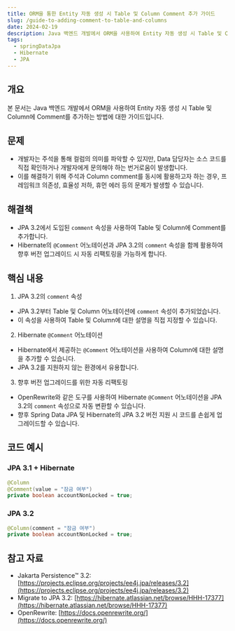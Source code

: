 ```yaml
---
title: ORM을 통한 Entity 자동 생성 시 Table 및 Column Comment 추가 가이드
slug: /guide-to-adding-comment-to-table-and-columns
date: 2024-02-19
description: Java 백엔드 개발에서 ORM을 사용하여 Entity 자동 생성 시 Table 및 Column에 Comment를 추가하는 방법에 대한 가이드
tags:
  - springDataJpa
  - Hibernate
  - JPA
---
```


## 개요

본 문서는 Java 백엔드 개발에서 ORM을 사용하여 Entity 자동 생성 시 Table 및 Column에 Comment를 추가하는 방법에 대한 가이드입니다.

## 문제

- 개발자는 주석을 통해 컬럼의 의미를 파악할 수 있지만, Data 담당자는 소스 코드를 직접 확인하거나 개발자에게 문의해야 하는 번거로움이 발생합니다.
- 이를 해결하기 위해 주석과 Column comment를 동시에 활용하고자 하는 경우, 프레임워크 의존성, 효율성 저하, 휴먼 에러 등의 문제가 발생할 수 있습니다.

## 해결책

- JPA 3.2에서 도입된 `comment` 속성을 사용하여 Table 및 Column에 Comment를 추가합니다.
- Hibernate의 `@Comment` 어노테이션과 JPA 3.2의 `comment` 속성을 함께 활용하여 향후 버전 업그레이드 시 자동 리팩토링을 가능하게 합니다.

## 핵심 내용

1. JPA 3.2의 `comment` 속성

- JPA 3.2부터 Table 및 Column 어노테이션에 `comment` 속성이 추가되었습니다.
- 이 속성을 사용하여 Table 및 Column에 대한 설명을 직접 지정할 수 있습니다.

2. Hibernate `@Comment` 어노테이션

- Hibernate에서 제공하는 `@Comment` 어노테이션을 사용하여 Column에 대한 설명을 추가할 수 있습니다.
- JPA 3.2를 지원하지 않는 환경에서 유용합니다.

3. 향후 버전 업그레이드를 위한 자동 리팩토링

- OpenRewrite와 같은 도구를 사용하여 Hibernate `@Comment` 어노테이션을 JPA 3.2의 `comment` 속성으로 자동 변환할 수 있습니다.
- 향후 Spring Data JPA 및 Hibernate의 JPA 3.2 버전 지원 시 코드를 손쉽게 업그레이드할 수 있습니다.

## 코드 예시

### JPA 3.1 + Hibernate

```java
@Column
@Comment(value = "잠금 여부")
private boolean accountNonLocked = true;
```

### JPA 3.2

```java
@Column(comment = "잠금 여부")
private boolean accountNonLocked = true;
```

## 참고 자료

- Jakarta Persistence™ 3.2: [https://projects.eclipse.org/projects/ee4j.jpa/releases/3.2](https://projects.eclipse.org/projects/ee4j.jpa/releases/3.2)
- Migrate to JPA 3.2: [https://hibernate.atlassian.net/browse/HHH-17377](https://hibernate.atlassian.net/browse/HHH-17377)
- OpenRewrite: [https://docs.openrewrite.org/](https://docs.openrewrite.org/)
